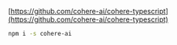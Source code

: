 [https://github.com/cohere-ai/cohere-typescript](https://github.com/cohere-ai/cohere-typescript)

```bash
npm i -s cohere-ai
```
